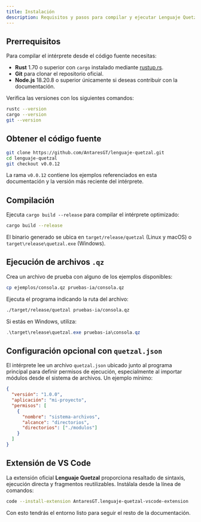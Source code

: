 ```yaml
---
title: Instalación
description: Requisitos y pasos para compilar y ejecutar Lenguaje Quetzal v0.0.12.
---
```


## Prerrequisitos

Para compilar el intérprete desde el código fuente necesitas:

- **Rust** 1.70 o superior con `cargo` instalado mediante [rustup.rs](https://rustup.rs/).
- **Git** para clonar el repositorio oficial.
- **Node.js** 18.20.8 o superior únicamente si deseas contribuir con la documentación.

Verifica las versiones con los siguientes comandos:

```bash
rustc --version
cargo --version
git --version
```

## Obtener el código fuente

```bash
git clone https://github.com/AntaresGT/lenguaje-quetzal.git
cd lenguaje-quetzal
git checkout v0.0.12
```

La rama `v0.0.12` contiene los ejemplos referenciados en esta documentación y la versión más reciente del intérprete.

## Compilación

Ejecuta `cargo build --release` para compilar el intérprete optimizado:

```bash
cargo build --release
```

El binario generado se ubica en `target/release/quetzal` (Linux y macOS) o `target\release\quetzal.exe` (Windows).

## Ejecución de archivos `.qz`

Crea un archivo de prueba con alguno de los ejemplos disponibles:

```bash
cp ejemplos/consola.qz pruebas-ia/consola.qz
```

Ejecuta el programa indicando la ruta del archivo:

```bash
./target/release/quetzal pruebas-ia/consola.qz
```

Si estás en Windows, utiliza:

```powershell
.\target\release\quetzal.exe pruebas-ia\consola.qz
```

## Configuración opcional con `quetzal.json`

El intérprete lee un archivo `quetzal.json` ubicado junto al programa principal para definir permisos de ejecución, especialmente al importar módulos desde el sistema de archivos. Un ejemplo mínimo:

```json
{
  "versión": "1.0.0",
  "aplicación": "mi-proyecto",
  "permisos": [
    {
      "nombre": "sistema-archivos",
      "alcance": "directorios",
      "directorios": ["./modulos"]
    }
  ]
}
```

## Extensión de VS Code

La extensión oficial **Lenguaje Quetzal** proporciona resaltado de sintaxis, ejecución directa y fragmentos reutilizables. Instálala desde la línea de comandos:

```bash
code --install-extension AntaresGT.lenguaje-quetzal-vscode-extension
```

Con esto tendrás el entorno listo para seguir el resto de la documentación.

